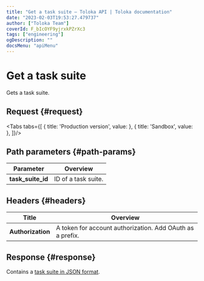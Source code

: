 ```yaml
---
title: "Get a task suite — Toloka API | Toloka documentation"
date: "2023-02-03T19:53:27.479737"
author: ["Toloka Team"]
coverId: F_bIcOYF9yjrxkPZrXc3
tags: ["engineering"]
ogDescription: ""
docsMenu: "apiMenu"
---
```



# Get a task suite

<Announce/>

Gets a task suite.

## Request {#request}

<Tabs tabs={[
  { title: 'Production version', value: <GetTaskSuiteList1/> },
  { title: 'Sandbox', value: <GetTaskSuiteList2/> },
]}/>

## Path parameters {#path-params}

Parameter | Overview
----- | -----
**task_suite_id** | ID of a task suite.

## Headers {#headers}

Title | Overview
----- | -----
**Authorization** | A token for account authorization. Add OAuth as a prefix.

## Response {#response}

Contains a [task suite in JSON format](/docs-new/api/create-task-suite#body).